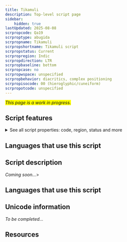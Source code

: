 ```yaml
---
title: Tikamuli
description: Top-level script page
sidebar:
    hidden: true
lastUpdated: 2025-08-08
scrpropcode: Qa19
scrproptype: abugida
scrpropname: Tikamuli
scrpropshortname: Tikamuli script
scrpropstatus: Current
scrpropregion: Indic
scrpropdirection: LTR
scrpropbaseline: bottom
scrpropcase: no
scrpropwspace: unspecified
scrpropbehavior: diacritics, complex positioning
scrpropisocode: 00 (hieroglyphic/cuneiform)
scrpropotcode: unspecified
---
```


<span style='background-color:yellow'>_This page is a work in progress._</span>


## Script features

<details>
<summary> See all script properties: code, region, status and more</summary>
<ScriptInfo />
</details>

## Languages that use this script

<WsList script='Qa19' wsMax='5' />

## Script description

_Coming soon..._>

## Languages that use this script

<WsList script='Qa19' wsMax='5' />

## Unicode information

_To be completed..._

## Resources

<ScriptResources detailSummary='seemore' />


